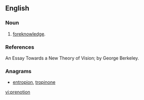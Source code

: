 ==English==

===Noun===
{{en-noun}}

# [[foreknowledge]].

===References===
An Essay Towards a New Theory of Vision; by George Berkeley.

===Anagrams===
* [[entropion#English|entropion]], [[tropinone#English|tropinone]]

[[vi:prenotion]]